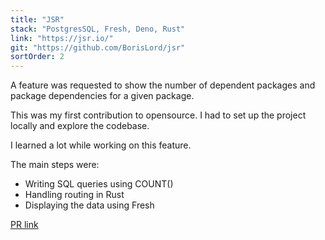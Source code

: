 ```yaml
---
title: "JSR"
stack: "PostgresSQL, Fresh, Deno, Rust"
link: "https://jsr.io/"
git: "https://github.com/BorisLord/jsr"
sortOrder: 2
---
```


A feature was requested to show the number of dependent packages and package dependencies for a given package.

This was my first contribution to opensource. I had to set up the project locally and explore the codebase.

I learned a lot while working on this feature.

The main steps were:

- Writing SQL queries using COUNT()
- Handling routing in Rust
- Displaying the data using Fresh

[PR link](https://github.com/jsr-io/jsr/pull/857)
